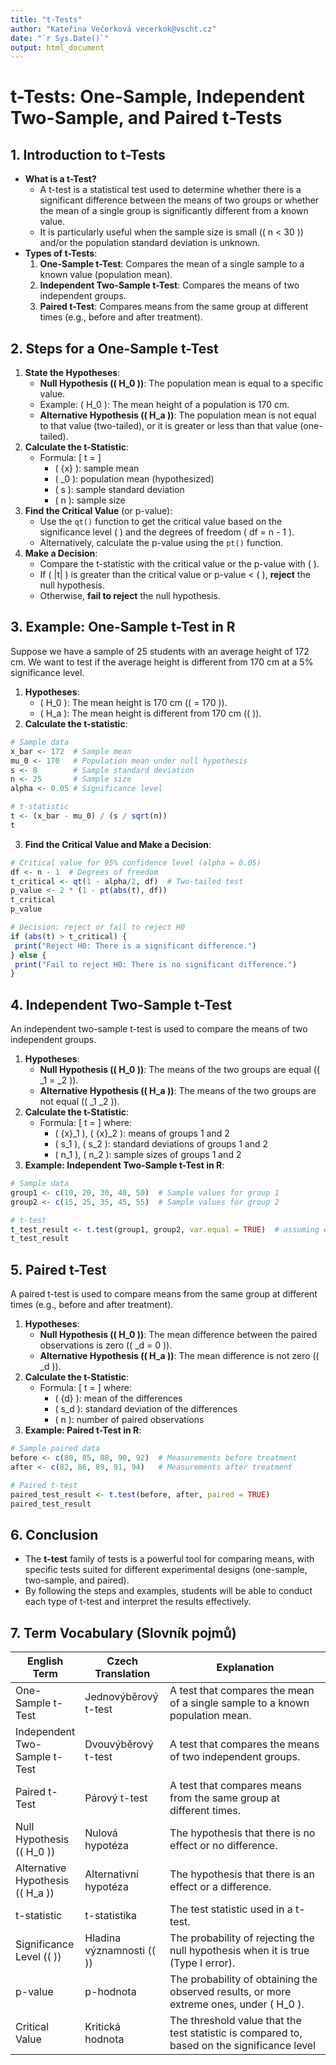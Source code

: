 ```yaml
---
title: "t-Tests"
author: "Kateřina Večerková vecerkok@vscht.cz"
date: "`r Sys.Date()`"
output: html_document
---
```


# t-Tests: One-Sample, Independent Two-Sample, and Paired t-Tests

## 1. **Introduction to t-Tests**
  - **What is a t-Test?**
    - A t-test is a statistical test used to determine whether there is a significant difference between the means of two groups or whether the mean of a single group is significantly different from a known value.
    - It is particularly useful when the sample size is small (\( n < 30 \)) and/or the population standard deviation is unknown.

  - **Types of t-Tests**:
    1. **One-Sample t-Test**: Compares the mean of a single sample to a known value (population mean).
    2. **Independent Two-Sample t-Test**: Compares the means of two independent groups.
    3. **Paired t-Test**: Compares means from the same group at different times (e.g., before and after treatment).

## 2. **Steps for a One-Sample t-Test**

1. **State the Hypotheses**:
    - **Null Hypothesis (\( H_0 \))**: The population mean is equal to a specific value.
    - Example: \( H_0 \): The mean height of a population is 170 cm.
    - **Alternative Hypothesis (\( H_a \))**: The population mean is not equal to that value (two-tailed), or it is greater or less than that value (one-tailed).

2. **Calculate the t-Statistic**:
    - Formula:
      \[
      t = \frac{\bar{x} - \mu_0}{\frac{s}{\sqrt{n}}}
      \]
      - \( \bar{x} \): sample mean
      - \( \mu_0 \): population mean (hypothesized)
      - \( s \): sample standard deviation
      - \( n \): sample size

3. **Find the Critical Value** (or p-value):
    - Use the `qt()` function to get the critical value based on the significance level \( \alpha \) and the degrees of freedom \( df = n - 1 \).
    - Alternatively, calculate the p-value using the `pt()` function.

4. **Make a Decision**:
    - Compare the t-statistic with the critical value or the p-value with \( \alpha \).
    - If \( |t| \) is greater than the critical value or p-value < \( \alpha \), **reject** the null hypothesis.
    - Otherwise, **fail to reject** the null hypothesis.

## 3. **Example: One-Sample t-Test in R**

Suppose we have a sample of 25 students with an average height of 172 cm. We want to test if the average height is different from 170 cm at a 5% significance level.

1. **Hypotheses**:
    - \( H_0 \): The mean height is 170 cm (\( \mu = 170 \)).
    - \( H_a \): The mean height is different from 170 cm (\( \mu \neq 170 \)).

2. **Calculate the t-statistic**:
```r
# Sample data
x_bar <- 172  # Sample mean
mu_0 <- 170   # Population mean under null hypothesis
s <- 8        # Sample standard deviation
n <- 25       # Sample size
alpha <- 0.05 # Significance level

# t-statistic
t <- (x_bar - mu_0) / (s / sqrt(n))
t
```

3. **Find the Critical Value and Make a Decision**:
```r
# Critical value for 95% confidence level (alpha = 0.05)
df <- n - 1  # Degrees of freedom
t_critical <- qt(1 - alpha/2, df)  # Two-tailed test
p_value <- 2 * (1 - pt(abs(t), df))
t_critical
p_value

# Decision: reject or fail to reject H0
if (abs(t) > t_critical) {
 print("Reject H0: There is a significant difference.")
} else {
 print("Fail to reject H0: There is no significant difference.")
}
```

## 4. **Independent Two-Sample t-Test**

An independent two-sample t-test is used to compare the means of two independent groups.

1. **Hypotheses**:
    - **Null Hypothesis (\( H_0 \))**: The means of the two groups are equal (\( \mu_1 = \mu_2 \)).
    - **Alternative Hypothesis (\( H_a \))**: The means of the two groups are not equal (\( \mu_1 \neq \mu_2 \)).

2. **Calculate the t-Statistic**:
   - Formula:
      \[
      t = \frac{\bar{x}_1 - \bar{x}_2}{\sqrt{\frac{s_1^2}{n_1} + \frac{s_2^2}{n_2}}}
      \]
      where:
      - \( \bar{x}_1 \), \( \bar{x}_2 \): means of groups 1 and 2
      - \( s_1 \), \( s_2 \): standard deviations of groups 1 and 2
      - \( n_1 \), \( n_2 \): sample sizes of groups 1 and 2

3. **Example: Independent Two-Sample t-Test in R**:
```r
# Sample data
group1 <- c(10, 20, 30, 40, 50)  # Sample values for group 1
group2 <- c(15, 25, 35, 45, 55)  # Sample values for group 2

# t-test
t_test_result <- t.test(group1, group2, var.equal = TRUE)  # assuming equal variances
t_test_result
```

## 5. **Paired t-Test**

A paired t-test is used to compare means from the same group at different times (e.g., before and after treatment).

1. **Hypotheses**:
    - **Null Hypothesis (\( H_0 \))**: The mean difference between the paired observations is zero (\( \mu_d = 0 \)).
    - **Alternative Hypothesis (\( H_a \))**: The mean difference is not zero (\( \mu_d \neq 0 \)).

2. **Calculate the t-Statistic**:
   - Formula:
      \[
      t = \frac{\bar{d}}{\frac{s_d}{\sqrt{n}}}
      \]
      where:
      - \( \bar{d} \): mean of the differences
      - \( s_d \): standard deviation of the differences
      - \( n \): number of paired observations

3. **Example: Paired t-Test in R**:
```r
# Sample paired data
before <- c(80, 85, 88, 90, 92)  # Measurements before treatment
after <- c(82, 86, 89, 91, 94)   # Measurements after treatment

# Paired t-test
paired_test_result <- t.test(before, after, paired = TRUE)
paired_test_result
```

## 6. **Conclusion**
  - The **t-test** family of tests is a powerful tool for comparing means, with specific tests suited for different experimental designs (one-sample, two-sample, and paired).
  - By following the steps and examples, students will be able to conduct each type of t-test and interpret the results effectively.

## 7. **Term Vocabulary (Slovník pojmů)**

| **English Term**              | **Czech Translation**                        | **Explanation**                                                                            |
|-------------------------------|----------------------------------------------|--------------------------------------------------------------------------------------------|
| One-Sample t-Test             | Jednovýběrový t-test                        | A test that compares the mean of a single sample to a known population mean.               |
| Independent Two-Sample t-Test | Dvouvýběrový t-test                         | A test that compares the means of two independent groups.                                  |
| Paired t-Test                 | Párový t-test                               | A test that compares means from the same group at different times.                         |
| Null Hypothesis (\( H_0 \))    | Nulová hypotéza                             | The hypothesis that there is no effect or no difference.                                   |
| Alternative Hypothesis (\( H_a \)) | Alternativní hypotéza                  | The hypothesis that there is an effect or a difference.                                    |
| t-statistic                   | t-statistika                                | The test statistic used in a t-test.                                                       |
| Significance Level (\( \alpha \)) | Hladina významnosti (\( \alpha \))        | The probability of rejecting the null hypothesis when it is true (Type I error).            |
| p-value                       | p-hodnota                                   | The probability of obtaining the observed results, or more extreme ones, under \( H_0 \).   |
| Critical Value                | Kritická hodnota                            | The threshold value that the test statistic is compared to, based on the significance level